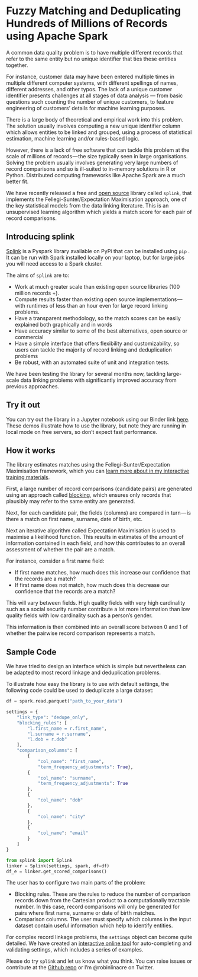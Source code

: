 # Fuzzy Matching and Deduplicating Hundreds of Millions of Records using Apache Spark

A common data quality problem is to have multiple different records that refer to the same entity but no unique identifier that ties these entities together.

For instance, customer data may have been entered multiple times in multiple different computer systems, with different spellings of names, different addresses, and other typos. The lack of a unique customer identifier presents challenges at all stages of data analysis — from basic questions such counting the number of unique customers, to feature engineering of customers’ details for machine learning purposes.

There is a large body of theoretical and empirical work into this problem. The solution usually involves computing a new unique identifier column which allows entities to be linked and grouped, using a process of statistical estimation, machine learning and/or rules-based logic.

However, there is a lack of free software that can tackle this problem at the scale of millions of records — the size typically seen in large organisations. Solving the problem usually involves generating very large numbers of record comparisons and so is ill-suited to in-memory solutions in R or Python. Distributed computing frameworks like Apache Spark are a much better fit.

We have recently released a free and [open source](https://github.com/moj-analytical-services/splink) library called `splink`, that implements the Fellegi-Sunter/Expectation Maximisation approach, one of the key statistical models from the data linking literature. This is an unsupervised learning algorithm which yields a match score for each pair of record comparisons.

## Introducing splink

[Splink](https://github.com/moj-analytical-services/splink) is a Pyspark library available on PyPi that can be installed using `pip` . It can be run with Spark installed locally on your laptop, but for large jobs you will need access to a Spark cluster.

The aims of `splink` are to:

*   Work at much greater scale than existing open source libraries (100 million records +).
*   Compute results faster than existing open source implementations — with runtimes of less than an hour even for large record linking problems.
*   Have a transparent methodology, so the match scores can be easily explained both graphically and in words
*   Have accuracy similar to some of the best alternatives, open source or commercial
*   Have a simple interface that offers flexibility and customizability, so users can tackle the majority of record linking and deduplication problems
*   Be robust, with an automated suite of unit and integration tests.

We have been testing the library for several months now, tackling large-scale data linking problems with significantly improved accuracy from previous approaches.

## Try it out

You can try out the library in a Jupyter notebook using our Binder link [here](https://mybinder.org/v2/gh/moj-analytical-services/splink_demos/master?urlpath=lab/tree/index.ipynb). These demos illustrate how to use the library, but note they are running in local mode on free servers, so don’t expect fast performance.

## How it works

The library estimates matches using the Fellegi-Sunter/Expectation Maximisation framework, which you can [learn more about in my interactive training materials](https://www.robinlinacre.com/probabilistic_linkage/).

First, a large number of record comparisons (candidate pairs) are generated using an approach called [blocking](https://en.wikipedia.org/wiki/Record_linkage#Probabilistic_record_linkage), which ensures only records that plausibly may refer to the same entity are generated.

Next, for each candidate pair, the fields (columns) are compared in turn — is there a match on first name, surname, date of birth, etc.

Next an iterative algorithm called Expectation Maximisation is used to maximise a likelihood function. This results in estimates of the amount of information contained in each field, and how this contributes to an overall assessment of whether the pair are a match.

For instance, consider a first name field:

*   If first name matches, how much does this increase our confidence that the records are a match?
*   If first name does not match, how much does this decrease our confidence that the records are a match?

This will vary between fields. High quality fields with very high cardinality such as a social security number contribute a lot more information than low quality fields with low cardinality such as a person’s gender.

This information is then combined into an overall score between 0 and 1 of whether the pairwise record comparison represents a match.

## Sample Code

We have tried to design an interface which is simple but nevertheless can be adapted to most record linkage and deduplication problems.

To illustrate how easy the library is to use with default settings, the following code could be used to deduplicate a large dataset:

```python
df = spark.read.parquet("path_to_your_data")

settings = {
    "link_type": "dedupe_only",
    "blocking_rules": [
        "l.first_name = r.first_name",
        "l.surname = r.surname",
        "l.dob = r.dob"
    ],
    "comparison_columns": [
        {
            "col_name": "first_name",
            "term_frequency_adjustments": True},
        {
            "col_name": "surname",
            "term_frequency_adjustments": True
        },
        {
            "col_name": "dob"
        },
        {
            "col_name": "city"
        },
        {
            "col_name": "email"
        }
    ]
}

from splink import Splink
linker = Splink(settings, spark, df=df)
df_e = linker.get_scored_comparisons()

```

The user has to configure two main parts of the problem:

*   Blocking rules. These are the rules to reduce the number of comparison records down from the Cartesian product to a computationally tractable number. In this case, record comparisons will only be generated for pairs where first name, surname or date of birth matches.
*   Comparison columns. The user must specify which columns in the input dataset contain useful information which help to identify entities.

For complex record linkage problems, the `settings` object can become quite detailed. We have created an [interactive online tool](https://moj-analytical-services.github.io/splink_settings_editor/) for auto-completing and validating settings, which includes a series of examples.

Please do try `splink` and let us know what you think. You can raise issues or contribute at the [Github repo](https://github.com/moj-analytical-services/splink) or I’m @robinlinacre on Twitter.

